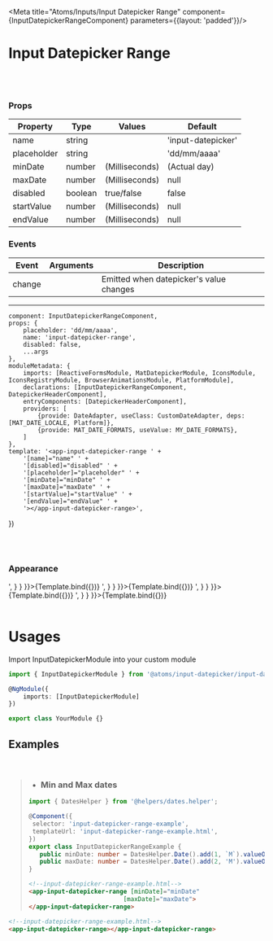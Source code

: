 
<Meta
    title="Atoms/Inputs/Input Datepicker Range"
    component={InputDatepickerRangeComponent}
    parameters={{layout: 'padded'}}/>

# Input Datepicker Range
<br/>
<br/>

### Props
| Property | Type  | Values | Default  |
| ------ | --------- |------ | --------- |
| name    | string   |  | 'input-datepicker' |
| placeholder    | string   |  | 'dd/mm/aaaa' |
| minDate   | number |  (Milliseconds)  |  (Actual day) |
| maxDate    | number   |   (Milliseconds)   |  null  |
| disabled    | boolean   |  true/false   |  false  |
| startValue    | number   |  (Milliseconds)  |  null  |
| endValue    | number   | (Milliseconds) |  null  |

### Events
| Event | Arguments  | Description |
| ------ | --------- |------ |
| change    |     | Emitted when datepicker's value changes |

------

    component: InputDatepickerRangeComponent,
    props: {
        placeholder: 'dd/mm/aaaa',
        name: 'input-datepicker-range',
        disabled: false,
        ...args
    },
    moduleMetadata: {
        imports: [ReactiveFormsModule, MatDatepickerModule, IconsModule, IconsRegistryModule, BrowserAnimationsModule, PlatformModule],
        declarations: [InputDatepickerRangeComponent, DatepickerHeaderComponent],
        entryComponents: [DatepickerHeaderComponent],
        providers: [
            {provide: DateAdapter, useClass: CustomDateAdapter, deps: [MAT_DATE_LOCALE, Platform]},
            {provide: MAT_DATE_FORMATS, useValue: MY_DATE_FORMATS},
        ]
    },
    template: '<app-input-datepicker-range ' +
        '[name]="name" ' +
        '[disabled]="disabled" ' +
        '[placeholder]="placeholder" ' +
        '[minDate]="minDate" ' +
        '[maxDate]="maxDate" ' +
        '[startValue]="startValue" ' +
        '[endValue]="endValue" ' +
        '></app-input-datepicker-range>',
})

<br/>
<br/>

### Appearance

<Canvas>
    <Story name='Default'
           height={350}
           parameters={{
               docs: {
                   source: {
                       code: '<app-input-datepicker-range></app-input-datepicker-range>',
                   }
               }
           }}>{Template.bind({})}
    </Story>
    <Story name='Min Date'
           height={350}
           args={{
               minDate: DatesHelper.Date().add(1, 'M').valueOf(),
           }}
           parameters={{
               docs: {
                   source: {
                       code: '<app-input-datepicker-range minDate="DatesHelper.Date().add(2, `M`)"></app-input-datepicker-range>',
                   }
               }
           }}>{Template.bind({})}
    </Story>
    <Story name='Max Date'
           height={350}
           args={{
               maxDate: DatesHelper.Date().add(2, 'M').valueOf(),
               placeholder: 'dd-mm-aaaa'
           }}
           parameters={{
               docs: {
                   source: {
                       code: '<app-input-datepicker-range maxDate="DatesHelper.Date().add(1, `M`)"></app-input-datepicker-range>',
                   }
               }
           }}>{Template.bind({})}
    </Story>
    <Story name='Disabled'
           height={350}
           args={{
               disabled: true
           }} parameters={{
        docs: {
            source: {
                code: '<app-input-datepicker-range disabled="true"></app-input-datepicker-range>',
            }
        }
    }}>{Template.bind({})}
    </Story>
</Canvas>

<br/>
<br/>

# Usages

Import InputDatepickerModule into your custom module

```typescript
import { InputDatepickerModule } from '@atoms/input-datepicker/input-datepicker.module';

@NgModule({
    imports: [InputDatepickerModule]
})

export class YourModule {}
```

## Examples

<br/>

> - ### Min and Max dates
>```typescript
>import { DatesHelper } from '@helpers/dates.helper';
>
>@Component({
>  selector: 'input-datepicker-range-example',
>  templateUrl: 'input-datepicker-range-example.html',
>})
>export class InputDatepickerRangeExample {
>    public minDate: number = DatesHelper.Date().add(1, `M`).valueOf();
>    public maxDate: number = DatesHelper.Date().add(2, 'M').valueOf();
>}
>```
>
>  ```html
><!--input-datepicker-range-example.html-->
><app-input-datepicker-range [minDate]="minDate"
>                            [maxDate]="maxDate">
></app-input-datepicker-range>
>```

 ```html
<!--input-datepicker-range-example.html-->
<app-input-datepicker-range></app-input-datepicker-range>
  ```
